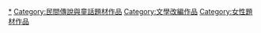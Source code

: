 

[[Category:竹取物語|*]]
[[Category:民間傳說與童話題材作品|Category:民間傳說與童話題材作品]]
[[Category:文學改編作品|Category:文學改編作品]]
[[Category:女性題材作品|Category:女性題材作品]]